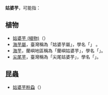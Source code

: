 '''姑婆芋'''，可能指：
==植物==
*[[姑婆芋_(植物)|姑婆芋 (植物)]]（{{sn|Alocasia odora|bn}}）
*[[海芋屬|海芋屬]]，臺灣稱為「姑婆芋屬」，學名「{{lang|la|''Alocasia''}}」 。
*[[海芋|海芋]]，蘭嶼地區稱為「蘭嶼姑婆芋」，學名「{{lang|la|''Alocasia macrorrhizos''}}」。
*[[尖尾芋|尖尾芋]]，臺灣稱為「尖尾姑婆芋」，學名「{{lang|la|''Alocasia cucullata''}}」。

==昆蟲==
*[[姑婆芋粉蝨|姑婆芋粉蝨]]（{{sn|Rabdostigma alocasia|bn}}）

{{disambig|cat=三字物種消歧義}}